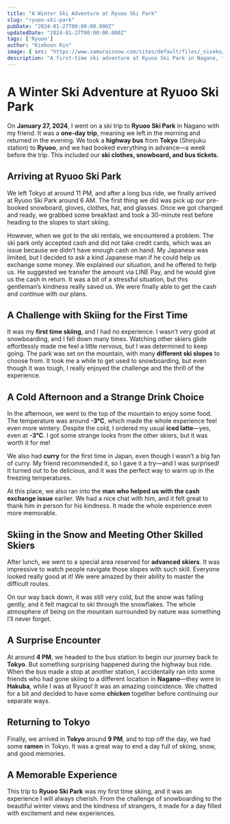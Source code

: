 ```yaml
---
title: "A Winter Ski Adventure at Ryuoo Ski Park"
slug: "ryuoo-ski-park"
pubDate: "2024-01-27T00:00:00.000Z"
updatedDate: "2024-01-27T00:00:00.000Z"
tags: ['Ryuoo']
author: "Kimhoon Rin"
image: { src: "https://www.samuraisnow.com/sites/default/files/_niseko/Niseko-Hirafu-Z01.jpeg", alt: "Skiing at Ryuoo Ski Park", positionx: "50%", positiony: "20%" }
description: "A first-time ski adventure at Ryuoo Ski Park in Nagano, full of skiing challenges, amazing views, and unforgettable encounters."
---
```


# A Winter Ski Adventure at Ryuoo Ski Park

On **January 27, 2024**, I went on a ski trip to **Ryuoo Ski Park** in Nagano with my friend. It was a **one-day trip**, meaning we left in the morning and returned in the evening. We took a **highway bus** from **Tokyo** (Shinjuku station) to **Ryuoo**, and we had booked everything in advance—a week before the trip. This included our **ski clothes, snowboard, and bus tickets**.


## Arriving at Ryuoo Ski Park

We left Tokyo at around 11 PM, and after a long bus ride, we finally arrived at Ryuoo Ski Park around 6 AM. The first thing we did was pick up our pre-booked snowboard, gloves, clothes, hat, and glasses. Once we got changed and ready, we grabbed some breakfast and took a 30-minute rest before heading to the slopes to start skiing.

However, when we got to the ski rentals, we encountered a problem. The ski park only accepted cash and did not take credit cards, which was an issue because we didn’t have enough cash on hand. My Japanese was limited, but I decided to ask a kind Japanese man if he could help us exchange some money. We explained our situation, and he offered to help us. He suggested we transfer the amount via LINE Pay, and he would give us the cash in return. It was a bit of a stressful situation, but this gentleman’s kindness really saved us. We were finally able to get the cash and continue with our plans.
## A Challenge with Skiing for the First Time

It was my **first time skiing**, and I had no experience. I wasn’t very good at snowboarding, and I fell down many times. Watching other skiers glide effortlessly made me feel a little nervous, but I was determined to keep going. The park was set on the mountain, with many **different ski slopes** to choose from. It took me a while to get used to snowboarding, but even though it was tough, I really enjoyed the challenge and the thrill of the experience.


## A Cold Afternoon and a Strange Drink Choice

In the afternoon, we went to the top of the mountain to enjoy some food. The temperature was around **-3°C**, which made the whole experience feel even more wintery. Despite the cold, I ordered my usual **iced latte**—yes, even at **-3°C**. I got some strange looks from the other skiers, but it was worth it for me!

We also had **curry** for the first time in Japan, even though I wasn’t a big fan of curry. My friend recommended it, so I gave it a try—and I was surprised! It turned out to be delicious, and it was the perfect way to warm up in the freezing temperatures.

At this place, we also ran into the **man who helped us with the cash exchange issue** earlier. We had a nice chat with him, and it felt great to thank him in person for his kindness. It made the whole experience even more memorable.


## Skiing in the Snow and Meeting Other Skilled Skiers

After lunch, we went to a special area reserved for **advanced skiers**. It was impressive to watch people navigate those slopes with such skill. Everyone looked really good at it! We were amazed by their ability to master the difficult routes.

On our way back down, it was still very cold, but the snow was falling gently, and it felt magical to ski through the snowflakes. The whole atmosphere of being on the mountain surrounded by nature was something I’ll never forget.

## A Surprise Encounter

At around **4 PM**, we headed to the bus station to begin our journey back to **Tokyo**. But something surprising happened during the highway bus ride. When the bus made a stop at another station, I accidentally ran into some friends who had gone skiing to a different location in **Nagano**—they were in **Hakuba**, while I was at Ryuoo! It was an amazing coincidence. We chatted for a bit and decided to have some **chicken** together before continuing our separate ways.


## Returning to Tokyo

Finally, we arrived in **Tokyo** around **9 PM**, and to top off the day, we had some **ramen** in Tokyo. It was a great way to end a day full of skiing, snow, and good memories.

## A Memorable Experience

This trip to **Ryuoo Ski Park** was my first time skiing, and it was an experience I will always cherish. From the challenge of snowboarding to the beautiful winter views and the kindness of strangers, it made for a day filled with excitement and new experiences.
